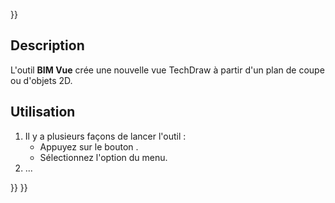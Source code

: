 <languages/>
{{UnfinishedDocu{{#translation:}}}}

<div class="mw-translate-fuzzy">
{{Docnav/fr
|[[BIM_TDPage/fr|Page Techdraw]]
|[[BIM_Shape2DView/fr|Projection 2D]]
|[[BIM_Workbench/fr|Atelier BIM]]
|IconR=BIM_TDPage.svg
|IconR=BIM_Shape2DView.svg
|IconC=Workbench_BIM.svg
}}
</div>

{{GuiCommand/fr
|Name=BIM TDView
|Name/fr=BIM Vue
|MenuLocation=Annotation → Vue
|Workbenches=[[BIM_Workbench/fr|BIM]]
|Shortcut=
|Version=1.0
|SeeAlso=
}}

<span id="Description"></span>
==Description==

L'outil '''BIM Vue''' crée une nouvelle vue TechDraw à partir d'un plan de coupe ou d'objets 2D.

<span id="Usage"></span>
==Utilisation==

# Il y a plusieurs façons de lancer l'outil :
#* Appuyez sur le bouton {{Button|[[Image:BIM_TDView.svg|16px]] [[BIM_TDView/fr|Vue]]}}.
#* Sélectionnez l'option {{MenuCommand|Annotation → [[Image:BIM_TDView.svg|16px]] Vue}} du menu.
# ...


<div class="mw-translate-fuzzy">
{{Docnav/fr
|[[BIM_TDPage/fr|Page Techdraw]]
|[[BIM_Shape2DView/fr|Projection 2D]]
|[[BIM_Workbench/fr|Atelier BIM]]
|IconR=BIM_TDPage.svg
|IconR=BIM_Shape2DView.svg
|IconC=Workbench_BIM.svg
}}
</div>

{{BIM_Tools_navi{{#translation:}}}}
{{Userdocnavi{{#translation:}}}}